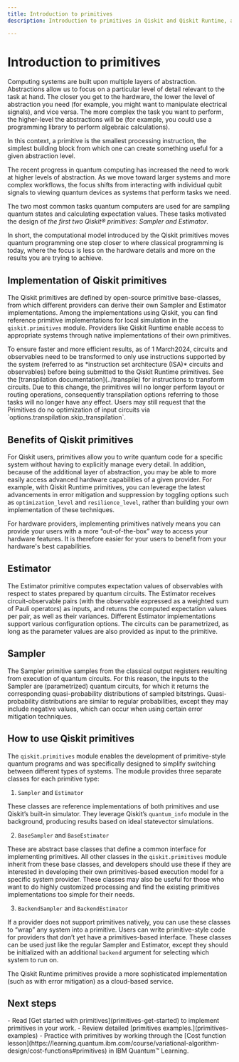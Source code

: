 ```yaml
---
title: Introduction to primitives
description: Introduction to primitives in Qiskit and Qiskit Runtime, and an explanation of available primitives

---
```


# Introduction to primitives

Computing systems are built upon multiple layers of abstraction. Abstractions allow us to focus on a
particular level of detail relevant to the task at hand. The closer you get to the hardware,
the lower the level of abstraction you need (for example, you might
want to manipulate electrical signals), and vice versa. The more complex the task you want to perform,
the higher-level the abstractions will be (for example, you could use a programming library to perform
algebraic calculations).

In this context, a primitive is the smallest processing instruction, the simplest building block from which
one can create something useful for a given abstraction level.

The recent progress in quantum computing has increased the need to work at higher levels of abstraction.
As we move toward larger systems and more complex workflows, the focus shifts from interacting with individual
qubit signals to viewing quantum devices as systems that perform tasks we need.

The two most common tasks quantum computers are used for are sampling quantum states and calculating expectation values.
These tasks motivated the design of *the first two Qiskit&reg; primitives: Sampler and Estimator*.

In short, the computational model introduced by the Qiskit primitives moves quantum programming one step closer
to where classical programming is today, where the focus is less on the hardware details and more on the results
you are trying to achieve.

## Implementation of Qiskit primitives

The Qiskit primitives are defined by open-source primitive base-classes, from
which different providers can derive their own Sampler and Estimator implementations. Among the implementations
using Qiskit, you can find reference primitive implementations for local simulation in the `qiskit.primitives` module.
Providers like Qiskit Runtime enable access to appropriate systems through native implementations of 
their own primitives.

<Admonition type="note" title="Important:">
To ensure faster and more efficient results, as of 1 March2024, circuits and observables need to be transformed to only use instructions supported by the system (referred to as *instruction set architecture (ISA)* circuits and observables) before being submitted to the Qiskit Runtime primitives.  See the [transpilation documentation](../transpile) for instructions to transform circuits.  Due to this change, the primitives will no longer perform layout or routing operations, consequently transpilation options referring to those tasks will no longer have any effect. Users may still request that the Primitives do no optimization of input circuits via `options.transpilation.skip_transpilation`.
</Admonition>

## Benefits of Qiskit primitives

For Qiskit users, primitives allow you to write quantum code for a specific system without having to explicitly
manage every detail. In addition, because of the additional layer of abstraction, you may be able to more easily
access advanced hardware capabilities of a given provider. For example, with Qiskit Runtime primitives,
you can leverage the latest advancements in error mitigation and suppression by toggling options such as
`optimization_level` and `resilience_level`, rather than building your own implementation of these techniques.

For hardware providers, implementing primitives natively means you can provide your users with a more “out-of-the-box”
way to access your hardware features. It is therefore easier for your users to benefit from your hardware's
best capabilities.


## Estimator

The Estimator primitive computes expectation values of observables with respect to states prepared by quantum circuits.
The Estimator receives circuit-observable pairs (with the observable expressed as a
weighted sum of Pauli operators) as inputs, and returns the computed expectation values per pair, as well as their
variances. Different Estimator implementations support various configuration options. The circuits
can be parametrized, as long as the parameter values are also provided as input to the primitive.

## Sampler

The Sampler primitive samples from the classical output registers resulting from execution of quantum circuits.
For this reason, the inputs to the Sampler are (parametrized) quantum circuits, for which it returns the corresponding
quasi-probability distributions of sampled bitstrings. Quasi-probability distributions are similar to regular
probabilities, except they may include negative values, which can occur when using certain error mitigation techniques.


## How to use Qiskit primitives

The `qiskit.primitives` module enables the development of primitive-style quantum programs and was specifically
designed to simplify switching between different types of systems. The module provides three separate classes
for each primitive type:

1. `Sampler` and `Estimator`

These classes are reference implementations of both primitives and use Qiskit’s built-in simulator. They leverage Qiskit’s `quantum_info` module in the background, producing results based on ideal statevector simulations.

2. `BaseSampler` and `BaseEstimator`

These are abstract base classes that define a common interface for implementing primitives. All other classes in the `qiskit.primitives` module inherit from these base classes, and developers should use these if they are interested in developing their own primitives-based execution model for a specific system provider. These classes may also be useful for those who want to do highly customized processing and find the existing primitives implementations too simple for their needs.

3. `BackendSampler` and `BackendEstimator`

If a provider does not support primitives natively, you can use these classes to “wrap” any system into a primitive. Users can write primitive-style code for providers that don’t yet have a primitives-based interface. These classes can be used just like the regular Sampler and Estimator, except they should be initialized with an additional `backend` argument for selecting which system to run on.

The Qiskit Runtime primitives provide a more sophisticated implementation (such as with error mitigation) as a cloud-based service.

## Next steps

<Admonition type="tip" title="Recommendations">
    - Read [Get started with primitives](primitives-get-started) to implement primitives in your work.
    - Review detailed [primitives examples.](primitives-examples)
    - Practice with primitives by working through the [Cost function lesson](https://learning.quantum.ibm.com/course/variational-algorithm-design/cost-functions#primitives) in IBM Quantum&trade; Learning.
</Admonition>
